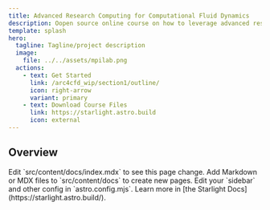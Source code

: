 ```yaml
---
title: Advanced Research Computing for Computational Fluid Dynamics
description: Oopen source online course on how to leverage advanced research computing resources to solve computational fluid dynamics problems.
template: splash
hero:
  tagline: Tagline/project description
  image:
    file: ../../assets/mpilab.png
  actions:
    - text: Get Started
      link: /arc4cfd_wip/section1/outline/
      icon: right-arrow
      variant: primary
    - text: Download Course Files
      link: https://starlight.astro.build
      icon: external
---
```



## Overview

<CardGrid stagger>
	<Card title="Update content" icon="pencil">
		Edit `src/content/docs/index.mdx` to see this page change.
	</Card>
	<Card title="Add new content" icon="add-document">
		Add Markdown or MDX files to `src/content/docs` to create new pages.
	</Card>
	<Card title="Configure your site" icon="setting">
		Edit your `sidebar` and other config in `astro.config.mjs`.
	</Card>
	<Card title="Read the docs" icon="open-book">
		Learn more in [the Starlight Docs](https://starlight.astro.build/).
	</Card>
</CardGrid>
